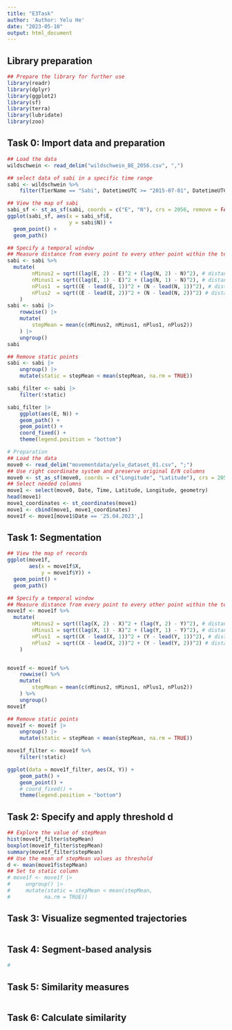 ```yaml
---
title: "E3Task"
author: 'Author: Yelu He'
date: "2023-05-10"
output: html_document
---
```

## Library preparation
```r
## Prepare the library for further use
library(readr)
library(dplyr)
library(ggplot2)
library(sf)
library(terra)
library(lubridate)
library(zoo)
```

## Task 0: Import data and preparation
```r
## Load the data
wildschwein <- read_delim("wildschwein_BE_2056.csv", ",")

## select data of sabi in a specific time range
sabi <- wildschwein %>%
    filter(TierName == "Sabi", DatetimeUTC >= "2015-07-01", DatetimeUTC < "2015-07-03")

## View the map of sabi
sabi_sf <- st_as_sf(sabi, coords = c("E", "N"), crs = 2056, remove = FALSE)
ggplot(sabi_sf, aes(x = sabi_sf$E, 
                    y = sabi$N)) + 
  geom_point() + 
  geom_path()

## Specify a temporal window
## Measure distance from every point to every other point within the temporal window
sabi <- sabi %>%
  mutate(
        nMinus2 = sqrt((lag(E, 2) - E)^2 + (lag(N, 2) - N)^2), # distance to pos -30 minutes
        nMinus1 = sqrt((lag(E, 1) - E)^2 + (lag(N, 1) - N)^2), # distance to pos -15 minutes
        nPlus1  = sqrt((E - lead(E, 1))^2 + (N - lead(N, 1))^2), # distance to pos +15 mintues
        nPlus2  = sqrt((E - lead(E, 2))^2 + (N - lead(N, 2))^2) # distance to pos +30 minutes
    )
sabi <- sabi |>
    rowwise() |>
    mutate(
        stepMean = mean(c(nMinus2, nMinus1, nPlus1, nPlus2))
    ) |>
    ungroup()
sabi

## Remove static points
sabi <- sabi |>
    ungroup() |>
    mutate(static = stepMean < mean(stepMean, na.rm = TRUE))

sabi_filter <- sabi |>
    filter(!static)

sabi_filter |>
    ggplot(aes(E, N)) +
    geom_path() +
    geom_point() +
    coord_fixed() +
    theme(legend.position = "bottom")

# Preparation
## Load the data
move0 <- read_delim("movementdata/yelu_dataset_01.csv", ";")
## Use right coordinate system and preserve original E/N columns
move0 <- st_as_sf(move0, coords = c("Longitude", "Latitude"), crs = 2056, remove = FALSE)
## Select needed columns
move1 <- select(move0, Date, Time, Latitude, Longitude, geometry)
head(move1)
move1_coordinates <- st_coordinates(move1)
move1 <- cbind(move1, move1_coordinates)
move1f <- move1[move1$Date == '25.04.2023',]

```


## Task 1: Segmentation
```r
## View the map of records
ggplot(move1f, 
       aes(x = move1f$X, 
           y = move1f$Y)) +
  geom_point() +
  geom_path()

## Specify a temporal window
## Measure distance from every point to every other point within the temporal window
move1f <- move1f %>%
  mutate(
        nMinus2 = sqrt((lag(X, 2) - X)^2 + (lag(Y, 2) - Y)^2), # distance to pos -30 minutes
        nMinus1 = sqrt((lag(X, 1) - X)^2 + (lag(Y, 1) - Y)^2), # distance to pos -15 minutes
        nPlus1  = sqrt((X - lead(X, 1))^2 + (Y - lead(Y, 1))^2), # distance to pos +15 mintues
        nPlus2  = sqrt((X - lead(X, 2))^2 + (Y - lead(Y, 2))^2) # distance to pos +30 minutes
    )


move1f <- move1f %>%
    rowwise() %>%
    mutate(
        stepMean = mean(c(nMinus2, nMinus1, nPlus1, nPlus2))
    ) %>%
    ungroup()
move1f

## Remove static points
move1f <- move1f |>
    ungroup() |>
    mutate(static = stepMean < mean(stepMean, na.rm = TRUE))

move1f_filter <- move1f %>%
    filter(!static)

ggplot(data = move1f_filter, aes(X, Y)) +
    geom_path() +
    geom_point() +
    # coord_fixed() +
    theme(legend.position = "bottom")

```

## Task 2: Specify and apply threshold d
```r
## Explore the value of stepMean
hist(move1f_filter$stepMean)
boxplot(move1f_filter$stepMean)
summary(move1f_filter$stepMean)
## Use the mean of stepMean values as threshold
d <- mean(move1f$stepMean)
## Set to static column
# move1f <- move1f |>
#     ungroup() |>
#     mutate(static = stepMean < mean(stepMean,
#           na.rm = TRUE))


```

## Task 3: Visualize segmented trajectories
```r



```

## Task 4: Segment-based analysis
```r
#

```

## Task 5: Similarity measures
```r




```


## Task 6: Calculate similarity
```r



```

